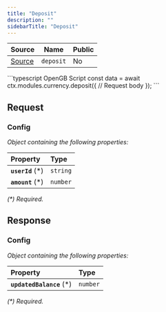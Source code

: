 ```yaml
---
title: "Deposit"
description: ""
sidebarTitle: "Deposit"
---
```


| Source                                                                                                      | Name       | Public     |
| ----------------------------------------------------------------------------------------------------------- | ---------- | ---------- |
| [Source](https://github.com/rivet-gg/opengb-modules/tree/main/modules/currency/scripts/deposit.ts) | `deposit` | No |

<RequestExample>
```typescript OpenGB Script
const data = await ctx.modules.currency.deposit({
  // Request body
});
```

</RequestExample>

## Request



### Config

_Object containing the following properties:_

| Property          | Type     |
| :---------------- | :------- |
| **`userId`** (\*) | `string` |
| **`amount`** (\*) | `number` |

_(\*) Required._


## Response



### Config

_Object containing the following properties:_

| Property                  | Type     |
| :------------------------ | :------- |
| **`updatedBalance`** (\*) | `number` |

_(\*) Required._


